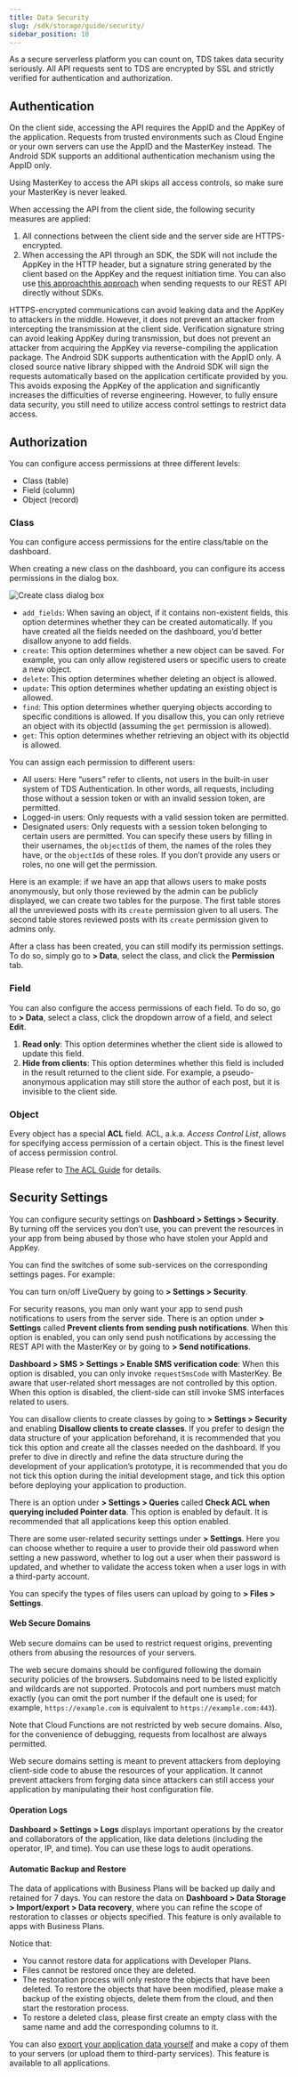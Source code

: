 ```yaml
---
title: Data Security
slug: /sdk/storage/guide/security/
sidebar_position: 10
---
```



As a secure serverless platform you can count on, TDS takes data security seriously.
All API requests sent to TDS are encrypted by SSL and strictly verified for authentication and authorization.

## Authentication

On the client side, accessing the API requires the AppID and the AppKey of the application.
Requests from trusted environments such as Cloud Engine or your own servers can use the AppID and the MasterKey instead.
The Android SDK supports an additional authentication mechanism using the AppID only.

Using MasterKey to access the API skips all access controls, so make sure your MasterKey is never leaked.

When accessing the API from the client side, the following security measures are applied:

1. All connections between the client side and the server side are HTTPS-encrypted.
2. When accessing the API through an SDK, the SDK will not include the AppKey in the HTTP header, but a signature string generated by the client based on the AppKey and the request initiation time. You can also use <Conditional brand="tds">[this approach](/sdk/storage/guide/rest#x-lc-sign)</Conditional><Conditional brand="leancloud">[this approach](https://docs.leancloud.app/en/sdk/storage/guide/rest/)</Conditional> when sending requests to our REST API directly without SDKs.

HTTPS-encrypted communications can avoid leaking data and the AppKey to attackers in the middle.
However, it does not prevent an attacker from intercepting the transmission at the client side.
Verification signature string can avoid leaking AppKey during transmission,
but does not prevent an attacker from acquiring the AppKey via reverse-compiling the application package.
The Android SDK supports authentication with the AppID only.
A closed source native library shipped with the Android SDK will sign the requests automatically based on the application certificate provided by you.
This avoids exposing the AppKey of the application and significantly increases the difficulties of reverse engineering.
However, to fully ensure data security, you still need to utilize access control settings to restrict data access.

## Authorization

You can configure access permissions at three different levels:

- Class (table)
- Field (column)
- Object (record)

### Class

You can configure access permissions for the entire class/table on the dashboard.

When creating a new class on the dashboard, you can configure its access permissions in the dialog box.

![Create class dialog box](/img/io/security/class-permissions.png)

- `add_fields`: When saving an object, if it contains non-existent fields, this option determines whether they can be created automatically. If you have created all the fields needed on the dashboard, you’d better disallow anyone to add fields.
- `create`: This option determines whether a new object can be saved. For example, you can only allow registered users or specific users to create a new object.
- `delete`: This option determines whether deleting an object is allowed.
- `update`: This option determines whether updating an existing object is allowed.
- `find`: This option determines whether querying objects according to specific conditions is allowed. If you disallow this, you can only retrieve an object with its objectId (assuming the `get` permission is allowed).
- `get`: This option determines whether retrieving an object with its objectId is allowed.

You can assign each permission to different users:

- All users: Here “users” refer to clients, not users in the built-in user system of TDS Authentication. In other words, all requests, including those without a session token or with an invalid session token, are permitted.
- Logged-in users: Only requests with a valid session token are permitted.
- Designated users: Only requests with a session token belonging to certain users are permitted. You can specify these users by filling in their usernames, the `objectId`s of them, the names of the roles they have, or the `objectId`s of these roles. If you don’t provide any users or roles, no one will get the permission.

Here is an example: if we have an app that allows users to make posts anonymously, but only those reviewed by the admin can be publicly displayed, we can create two tables for the purpose. The first table stores all the unreviewed posts with its `create` permission given to all users. The second table stores reviewed posts with its `create` permission given to admins only.

After a class has been created, you can still modify its permission settings.
To do so, simply go to **<Path to="storage" /> > Data**, select the class, and click the **Permission** tab.

### Field

You can also configure the access permissions of each field.
To do so, go to **<Path to="storage" /> > Data**, select a class, click the dropdown arrow of a field, and select **Edit**.

1. **Read only**: This option determines whether the client side is allowed to update this field.
2. **Hide from clients**: This option determines whether this field is included in the result returned to the client side. For example, a pseudo-anonymous application may still store the author of each post, but it is invisible to the client side.

### Object

Every object has a special **ACL** field.
ACL, a.k.a. _Access Control List_, allows for specifying access permission of a certain object.
This is the finest level of access permission control.

Please refer to [The ACL Guide](/sdk/storage/guide/acl/) for details.

## Security Settings

<Conditional brand="leancloud">

You can configure security settings on **Dashboard > Settings > Security**. By turning off the services you don’t use, you can prevent the resources in your app from being abused by those who have stolen your AppId and AppKey.

You can find the switches of some sub-services on the corresponding settings pages. For example:

</Conditional>

You can turn on/off LiveQuery by going to **<Path to="storage" /> > Settings > Security**.

For security reasons, you man only want your app to send push notifications to users from the server side. There is an option under **<Path to="push" /> > Settings** called **Prevent clients from sending push notifications**. When this option is enabled, you can only send push notifications by accessing the REST API with the MasterKey or by going to **<Path to="push" /> > Send notifications**.

<Conditional brand="leancloud">

**Dashboard > SMS > Settings > Enable SMS verification code**: When this option is disabled, you can only invoke `requestSmsCode` with MasterKey. Be aware that user-related short messages are not controlled by this option. When this option is disabled, the client-side can still invoke SMS interfaces related to users.

</Conditional>

You can disallow clients to create classes by going to **<Path to="storage" /> > Settings > Security** and enabling **Disallow clients to create classes**. If you prefer to design the data structure of your application beforehand, it is recommended that you tick this option and create all the classes needed on the dashboard. If you prefer to dive in directly and refine the data structure during the development of your application’s prototype, it is recommended that you do not tick this option during the initial development stage, and tick this option before deploying your application to production.

There is an option under **<Path to="storage" /> > Settings > Queries** called **Check ACL when querying included Pointer data**. This option is enabled by default. It is recommended that all applications keep this option enabled.

There are some user-related security settings under **<Path to="auth" /> > Settings**. Here you can choose whether to require a user to provide their old password when setting a new password, whether to log out a user when their password is updated, and whether to validate the access token when a user logs in with a third-party account.

You can specify the types of files users can upload by going to **<Path to="storage" /> > Files > Settings**.

<Conditional brand="leancloud">

#### Web Secure Domains

Web secure domains can be used to restrict request origins, preventing others from abusing the resources of your servers.

The web secure domains should be configured following the domain security policies of the browsers. Subdomains need to be listed explicitly and wildcards are not supported. Protocols and port numbers must match exactly (you can omit the port number if the default one is used; for example, `https://example.com` is equivalent to `https://example.com:443`).

Note that Cloud Functions are not restricted by web secure domains. Also, for the convenience of debugging, requests from localhost are always permitted.

Web secure domains setting is meant to prevent attackers from deploying client-side code to abuse the resources of your application. It cannot prevent attackers from forging data since attackers can still access your application by manipulating their host configuration file.

#### Operation Logs

**Dashboard > Settings > Logs** displays important operations by the creator and collaborators of the application, like data deletions (including the operator, IP, and time). You can use these logs to audit operations.

#### Automatic Backup and Restore

The data of applications with Business Plans will be backed up daily and retained for 7 days. You can restore the data on **Dashboard > Data Storage > Import/export > Data recovery**, where you can refine the scope of restoration to classes or objects specified. This feature is only available to apps with Business Plans.

Notice that:

- You cannot restore data for applications with Developer Plans.
- Files cannot be restored once they are deleted.
- The restoration process will only restore the objects that have been deleted. To restore the objects that have been modified, please make a backup of the existing objects, delete them from the cloud, and then start the restoration process.
- To restore a deleted class, please first create an empty class with the same name and add the corresponding columns to it.

You can also [export your application data yourself](https://docs.leancloud.app/en/sdk/storage/guide/rest/) and make a copy of them to your servers (or upload them to third-party services). This feature is available to all applications.

</Conditional>
